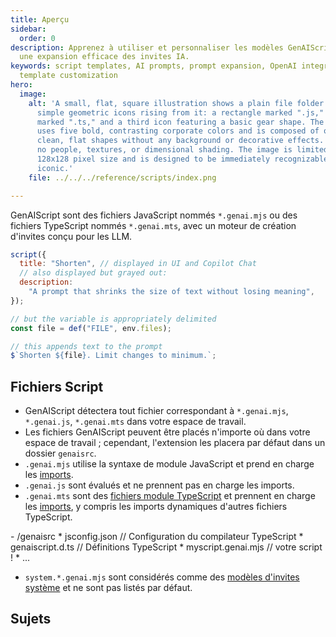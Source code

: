 ```yaml
---
title: Aperçu
sidebar:
  order: 0
description: Apprenez à utiliser et personnaliser les modèles GenAIScript pour
  une expansion efficace des invites IA.
keywords: script templates, AI prompts, prompt expansion, OpenAI integration,
  template customization
hero:
  image:
    alt: 'A small, flat, square illustration shows a plain file folder with three
      simple geometric icons rising from it: a rectangle marked ".js," another
      marked ".ts," and a third icon featuring a basic gear shape. The design
      uses five bold, contrasting corporate colors and is composed of only
      clean, flat shapes without any background or decorative effects. There are
      no people, textures, or dimensional shading. The image is limited to a
      128x128 pixel size and is designed to be immediately recognizable and
      iconic.'
    file: ../../../reference/scripts/index.png

---
```



GenAIScript sont des fichiers JavaScript nommés `*.genai.mjs` ou des fichiers TypeScript nommés `*.genai.mts`, avec un moteur de création d'invites conçu pour les LLM.

```js title="shorten.genai.mjs"
script({
  title: "Shorten", // displayed in UI and Copilot Chat
  // also displayed but grayed out:
  description:
    "A prompt that shrinks the size of text without losing meaning",
});

// but the variable is appropriately delimited
const file = def("FILE", env.files);

// this appends text to the prompt
$`Shorten ${file}. Limit changes to minimum.`;
```

## Fichiers Script

* GenAIScript détectera tout fichier correspondant à `*.genai.mjs`, `*.genai.js`, `*.genai.mts` dans votre espace de travail.
* Les fichiers GenAIScript peuvent être placés n'importe où dans votre espace de travail ; cependant, l'extension les placera par défaut dans un dossier `genaisrc`.
* `.genai.mjs` utilise la syntaxe de module JavaScript et prend en charge les [imports](../../../reference/reference/scripts/imports/).
* `.genai.js` sont évalués et ne prennent pas en charge les imports.
* `.genai.mts` sont des [fichiers module TypeScript](../../../reference/reference/scripts/typescript/) et prennent en charge les [imports](../../../reference/reference/scripts/imports/), y compris les imports dynamiques d'autres fichiers TypeScript.

<FileTree>
  - /genaisrc
    * jsconfig.json // Configuration du compilateur TypeScript
    * genaiscript.d.ts // Définitions TypeScript
    * myscript.genai.mjs // votre script !
    * ...
</FileTree>

* `system.*.genai.mjs` sont considérés comme des [modèles d'invites système](../../../reference/reference/scripts/system/) et ne sont pas listés par défaut.

## Sujets

<DirectoryLinks directory="reference/scripts" />
